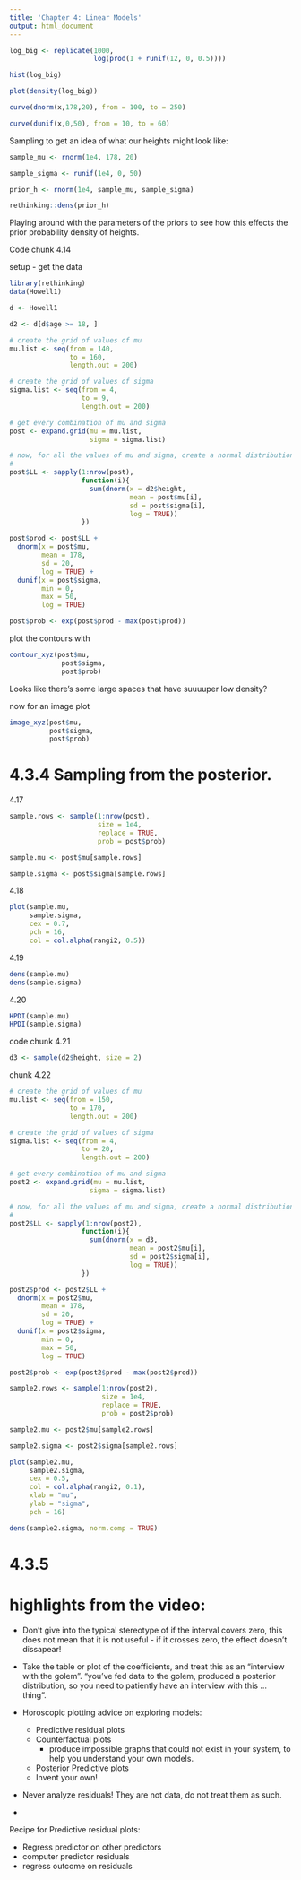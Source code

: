 ```yaml
---
title: 'Chapter 4: Linear Models'
output: html_document
---
```


```r

log_big <- replicate(1000,
                     log(prod(1 + runif(12, 0, 0.5))))

hist(log_big)

plot(density(log_big))

```


```r
curve(dnorm(x,178,20), from = 100, to = 250)
```

```r
curve(dunif(x,0,50), from = 10, to = 60)
```

Sampling to get an idea of what our heights might look like:

```r
sample_mu <- rnorm(1e4, 178, 20)

sample_sigma <- runif(1e4, 0, 50)

prior_h <- rnorm(1e4, sample_mu, sample_sigma)

rethinking::dens(prior_h)
```

Playing around with the parameters of the priors to see how this effects the prior probability density of heights.


Code chunk 4.14

setup - get the data

```r
library(rethinking)
data(Howell1)

d <- Howell1

d2 <- d[d$age >= 18, ]
```


```r
# create the grid of values of mu
mu.list <- seq(from = 140,
               to = 160,
               length.out = 200)

# create the grid of values of sigma
sigma.list <- seq(from = 4,
                  to = 9,
                  length.out = 200)

# get every combination of mu and sigma
post <- expand.grid(mu = mu.list,
                    sigma = sigma.list)

# now, for all the values of mu and sigma, create a normal distribution,
# 
post$LL <- sapply(1:nrow(post),
                  function(i){
                    sum(dnorm(x = d2$height,
                              mean = post$mu[i],
                              sd = post$sigma[i],
                              log = TRUE))
                  })

post$prod <- post$LL + 
  dnorm(x = post$mu, 
        mean = 178, 
        sd = 20, 
        log = TRUE) + 
  dunif(x = post$sigma,
        min = 0,
        max = 50,
        log = TRUE)

post$prob <- exp(post$prod - max(post$prod))
```

plot the contours with

```r
contour_xyz(post$mu,
             post$sigma,
             post$prob)
```

Looks like there's some large spaces that have suuuuper low density?

now for an image plot

```r
image_xyz(post$mu,
          post$sigma,
          post$prob)
```

# 4.3.4 Sampling from the posterior.

4.17

```r

sample.rows <- sample(1:nrow(post),
                      size = 1e4,
                      replace = TRUE,
                      prob = post$prob)

sample.mu <- post$mu[sample.rows]

sample.sigma <- post$sigma[sample.rows]

```

4.18

```r
plot(sample.mu,
     sample.sigma,
     cex = 0.7,
     pch = 16,
     col = col.alpha(rangi2, 0.5))
```

4.19

```r
dens(sample.mu)
dens(sample.sigma)
```

4.20

```r
HPDI(sample.mu)
HPDI(sample.sigma)
```

code chunk 4.21

```r
d3 <- sample(d2$height, size = 2)
```

chunk 4.22

```r

# create the grid of values of mu
mu.list <- seq(from = 150,
               to = 170,
               length.out = 200)

# create the grid of values of sigma
sigma.list <- seq(from = 4,
                  to = 20,
                  length.out = 200)

# get every combination of mu and sigma
post2 <- expand.grid(mu = mu.list,
                    sigma = sigma.list)

# now, for all the values of mu and sigma, create a normal distribution,
# 
post2$LL <- sapply(1:nrow(post2),
                  function(i){
                    sum(dnorm(x = d3,
                              mean = post2$mu[i],
                              sd = post2$sigma[i],
                              log = TRUE))
                  })

post2$prod <- post2$LL + 
  dnorm(x = post2$mu, 
        mean = 178, 
        sd = 20, 
        log = TRUE) + 
  dunif(x = post2$sigma,
        min = 0,
        max = 50,
        log = TRUE)

post2$prob <- exp(post2$prod - max(post2$prod))

sample2.rows <- sample(1:nrow(post2), 
                       size = 1e4,
                       replace = TRUE,
                       prob = post2$prob)

sample2.mu <- post2$mu[sample2.rows]

sample2.sigma <- post2$sigma[sample2.rows]

plot(sample2.mu,
     sample2.sigma,
     cex = 0.5,
     col = col.alpha(rangi2, 0.1),
     xlab = "mu",
     ylab = "sigma", 
     pch = 16)

```

```r

dens(sample2.sigma, norm.comp = TRUE)

```

# 4.3.5



# highlights from the video:

-  Don't give into the typical stereotype of if the interval covers zero, this does not mean that it is not useful - if it crosses zero, the effect doesn't dissapear!
- Take the table or plot of the coefficients, and treat this as an "interview with the golem". "you've fed data to the golem, produced a posterior distribution, so you need to patiently have an interview with this ... thing".

- Horoscopic plotting advice on exploring models:
  - Predictive residual plots
  - Counterfactual plots
    - produce impossible graphs that could not exist in your system, to help you understand your own models.
  - Posterior Predictive plots
  - Invent your own!
  
- Never analyze residuals! They are not data, do not treat them as such.
-

Recipe for Predictive residual plots:

- Regress predictor on other predictors
- computer predictor residuals
- regress outcome on residuals
